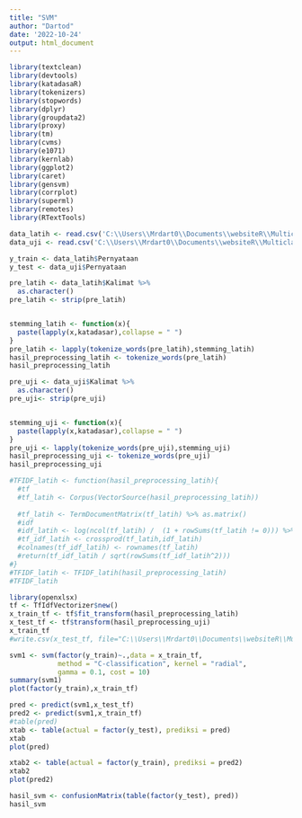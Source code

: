 ---
title: "SVM"
author: "Dartod"
date: '2022-10-24'
output: html_document
---

```{r}

library(textclean)
library(devtools)
library(katadasaR)
library(tokenizers)
library(stopwords)
library(dplyr)
library(groupdata2)
library(proxy)
library(tm)
library(cvms)
library(e1071)
library(kernlab)
library(ggplot2)
library(caret)
library(gensvm)
library(corrplot)
library(superml)
library(remotes)
library(RTextTools)
```

```{r}
data_latih <- read.csv('C:\\Users\\Mrdart0\\Documents\\websiteR\\MulticlassSVM\\svm\\data-latih2.csv')
data_uji <- read.csv('C:\\Users\\Mrdart0\\Documents\\websiteR\\MulticlassSVM\\svm\\data-uji.csv')
```


```{r}
y_train <- data_latih$Pernyataan
y_test <- data_uji$Pernyataan

```



```{r}
pre_latih <- data_latih$Kalimat %>%
  as.character()
pre_latih <- strip(pre_latih)


stemming_latih <- function(x){
  paste(lapply(x,katadasar),collapse = " ")
}
pre_latih <- lapply(tokenize_words(pre_latih),stemming_latih)
hasil_preprocessing_latih <- tokenize_words(pre_latih)
hasil_preprocessing_latih
```

```{r}
pre_uji <- data_uji$Kalimat %>%
  as.character()
pre_uji<- strip(pre_uji)


stemming_uji <- function(x){
  paste(lapply(x,katadasar),collapse = " ")
}
pre_uji <- lapply(tokenize_words(pre_uji),stemming_uji)
hasil_preprocessing_uji <- tokenize_words(pre_uji)
hasil_preprocessing_uji
```
```{r}
#TFIDF_latih <- function(hasil_preprocessing_latih){
  #tf
  #tf_latih <- Corpus(VectorSource(hasil_preprocessing_latih))
  
  #tf_latih <- TermDocumentMatrix(tf_latih) %>% as.matrix()
  #idf
  #idf_latih <- log(ncol(tf_latih) /  (1 + rowSums(tf_latih != 0))) %>% diag()
  #tf_idf_latih <- crossprod(tf_latih,idf_latih)
  #colnames(tf_idf_latih) <- rownames(tf_latih)
  #return(tf_idf_latih / sqrt(rowSums(tf_idf_latih^2)))
#}
#TFIDF_latih <- TFIDF_latih(hasil_preprocessing_latih)
#TFIDF_latih
```



```{r}
library(openxlsx)
tf <- TfIdfVectorizer$new()
x_train_tf <- tf$fit_transform(hasil_preprocessing_latih)
x_test_tf <- tf$transform(hasil_preprocessing_uji)
x_train_tf
#write.csv(x_test_tf, file="C:\\Users\\Mrdart0\\Documents\\websiteR\\MulticlassSVM\\svm\\hasiltestfix1.csv")

```
```{r}
svm1 <- svm(factor(y_train)~.,data = x_train_tf,
            method = "C-classification", kernel = "radial",
            gamma = 0.1, cost = 10)
summary(svm1)
plot(factor(y_train),x_train_tf)


```





```{r}
pred <- predict(svm1,x_test_tf)
pred2 <- predict(svm1,x_train_tf)
#table(pred)
xtab <- table(actual = factor(y_test), prediksi = pred)
xtab
plot(pred)
```
```{r}
xtab2 <- table(actual = factor(y_train), prediksi = pred2)
xtab2
plot(pred2)
```




```{r}
hasil_svm <- confusionMatrix(table(factor(y_test), pred))
hasil_svm
```

```{r}

```

